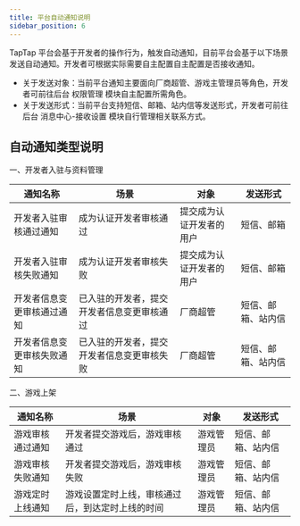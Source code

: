 ```yaml
---
title: 平台自动通知说明
sidebar_position: 6
---
```



TapTap 平台会基于开发者的操作行为，触发自动通知，目前平台会基于以下场景发送自动通知。开发者可根据实际需要自主配置自主配置是否接收通知。

- 关于发送对象：当前平台通知主要面向厂商超管、游戏主管理员等角色，开发者可前往后台 <Blue>权限管理</Blue> 模块自主配置所需角色。
- 关于发送形式：当前平台支持短信、邮箱、站内信等发送形式，开发者可前往后台 <Blue>消息中心-接收设置</Blue> 模块自行管理相关联系方式。

## 自动通知类型说明

一、开发者入驻与资料管理

| 通知名称                   | 场景                                       | 对象                     | 发送形式           |
| -------------------------- | ------------------------------------------ | ------------------------ | ------------------ |
| 开发者入驻审核通过通知     | 成为认证开发者审核通过                     | 提交成为认证开发者的用户 | 短信、邮箱         |
| 开发者入驻审核失败通知     | 成为认证开发者审核失败                     | 提交成为认证开发者的用户 | 短信、邮箱         |
| 开发者信息变更审核通过通知 | 已入驻的开发者，提交开发者信息变更审核通过 | 厂商超管                 | 短信、邮箱、站内信 |
| 开发者信息变更审核失败通知 | 已入驻的开发者，提交开发者信息变更审核失败 | 厂商超管                 | 短信、邮箱、站内信 |

二、游戏上架

| 通知名称         | 场景                                             | 对象       | 发送形式           |
| ---------------- | ------------------------------------------------ | ---------- | ------------------ |
| 游戏审核通过通知 | 开发者提交游戏后，游戏审核通过                   | 游戏管理员 | 短信、邮箱、站内信 |
| 游戏审核失败通知 | 开发者提交游戏后，游戏审核失败                   | 游戏管理员 | 短信、邮箱、站内信 |
| 游戏定时上线通知 | 游戏设置定时上线，审核通过后，到达定时上线的时间 | 游戏管理员 | 短信、邮箱、站内信 |
